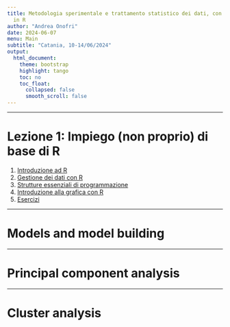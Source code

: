 ```yaml
---
title: Metodologia sperimentale e trattamento statistico dei dati, con applicazioni
  in R
author: "Andrea Onofri"
date: 2024-06-07
menu: Main
subtitle: "Catania, 10-14/06/2024"
output: 
  html_document:
    theme: bootstrap
    highlight: tango
    toc: no
    toc_float: 
      collapsed: false
      smooth_scroll: false
---
```


---

# Lezione 1: Impiego (non proprio) di base di R

1. [Introduzione ad R](https://unipg-my.sharepoint.com/:b:/g/personal/andrea_onofri_unipg_it/EVvRUb9UQQ5Pi3nd38g8cJkB849jOhfq3KrmIeM-8BDyeg?e=1Rp7Fc)
2. [Gestione dei dati con R](https://unipg-my.sharepoint.com/:b:/g/personal/andrea_onofri_unipg_it/EW5uidkZEuxFkF_drmWxmCQBDgLSIrEU6cX4AP2T6XeHcw?e=ewrPU8)
3. [Strutture essenziali di programmazione](https://unipg-my.sharepoint.com/:b:/g/personal/andrea_onofri_unipg_it/ESXwEDjHh6lOvezPGYwtPqcBLHyV_Xxbl35NwmPKtFKQIw?e=G0hEkD) 
4. [Introduzione alla grafica con R](https://unipg-my.sharepoint.com/:b:/g/personal/andrea_onofri_unipg_it/ET1bLnyxfAVGh0qEWam6HRcBeKHSQw3hixRKW4MH_PfR5A?e=G68BrB)
5. [Esercizi](https://unipg-my.sharepoint.com/:b:/g/personal/andrea_onofri_unipg_it/ETfKB7Hj_dFIoDdiRTs9-dYBCQiG9cLXSa2Kev0inp_lEw?e=2vfqP4)

---

# Models and model building

---

# Principal component analysis

---

# Cluster analysis
